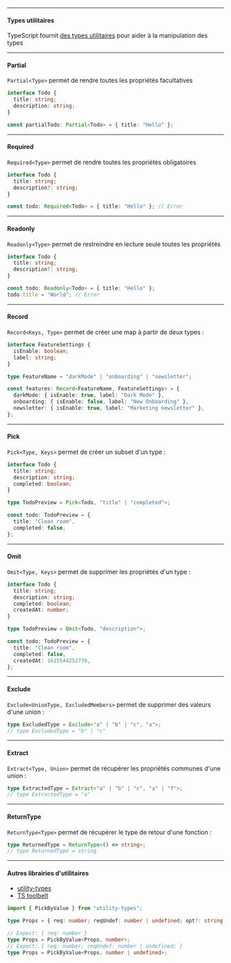 
<Slides>

<ChapterHeading title="Types utilitaires" backgroundColor="#b8e994" />

---

<SlideHeader slideTitle="Types utilitaires" />

#### Types utilitaires

TypeScript fournit [des types utilitaires](https://www.typescriptlang.org/docs/handbook/utility-types.html) pour aider à la manipulation des types

---

<SlideHeader slideTitle="Types utilitaires" />

#### Partial

`Partial<Type>` permet de rendre toutes les propriétés facultatives

```typescript
interface Todo {
  title: string;
  description: string;
}

const partialTodo: Partial<Todo> = { title: "Hello" };
```

---

<SlideHeader slideTitle="Types utilitaires" />

#### Required

`Required<Type>` permet de rendre toutes les propriétés obligatoires

```typescript
interface Todo {
  title: string;
  description?: string;
}

const todo: Required<Todo> = { title: "Hello" }; // Error
```

---

<SlideHeader slideTitle="Types utilitaires" />

#### Readonly

`Readonly<Type>` permet de restreindre en lecture seule toutes les propriétés

```typescript
interface Todo {
  title: string;
  description?: string;
}

const todo: Readonly<Todo> = { title: "Hello" };
todo.title = "World"; // Error
```

---

<SlideHeader slideTitle="Types utilitaires" />

#### Record

`Record<Keys, Type>` permet de créer une map à partir de deux types :

```typescript
interface FeatureSettings {
  isEnable: boolean;
  label: string;
}

type FeatureName = "darkMode" | "onboarding" | "newsletter";

const features: Record<FeatureName, FeatureSettings> = {
  darkMode: { isEnable: true, label: "Dark Mode" },
  onboarding: { isEnable: false, label: "New Onboarding" },
  newsletter: { isEnable: true, label: "Marketing newsletter" },
};
```

---

<SlideHeader slideTitle="Types utilitaires" />

#### Pick

`Pick<Type, Keys>` permet de créer un subset d'un type :

```typescript
interface Todo {
  title: string;
  description: string;
  completed: boolean;
}

type TodoPreview = Pick<Todo, "title" | "completed">;

const todo: TodoPreview = {
  title: "Clean room",
  completed: false,
};
```

---

<SlideHeader slideTitle="Types utilitaires" />

#### Omit

`Omit<Type, Keys>` permet de supprimer les propriétés d'un type :

```typescript
interface Todo {
  title: string;
  description: string;
  completed: boolean;
  createdAt: number;
}

type TodoPreview = Omit<Todo, "description">;

const todo: TodoPreview = {
  title: "Clean room",
  completed: false,
  createdAt: 1615544252770,
};
```

---

<SlideHeader slideTitle="Types utilitaires" />

#### Exclude

`Exclude<UnionType, ExcludedMembers>` permet de supprimer des valeurs d'une union :

```typescript
type ExcludedType = Exclude<"a" | "b" | "c", "a">;
// type ExcludedType = "b" | "c"
```

---

<SlideHeader slideTitle="Types utilitaires" />

#### Extract

`Extract<Type, Union>` permet de récupérer les propriétés communes d'une union :

```typescript
type ExtractedType = Extract<"a" | "b" | "c", "a" | "f">;
// type ExtractedType = "a"
```

---

<SlideHeader slideTitle="Types utilitaires" />

#### ReturnType

`ReturnType<Type>` permet de récupérer le type de retour d'une fonction :

```typescript
type ReturnedType = ReturnType<() => string>;
// type ReturnedType = string
```

---

<SlideHeader slideTitle="Types utilitaires" />

#### Autres librairies d'utilitaires

- [utility-types](https://github.com/piotrwitek/utility-types)
- [TS toolbelt](https://github.com/millsp/ts-toolbelt)

```typescript
import { PickByValue } from "utility-types";

type Props = { req: number; reqUndef: number | undefined; opt?: string };

// Expect: { req: number }
type Props = PickByValue<Props, number>;
// Expect: { req: number; reqUndef: number | undefined; }
type Props = PickByValue<Props, number | undefined>;
```

</Slides>
